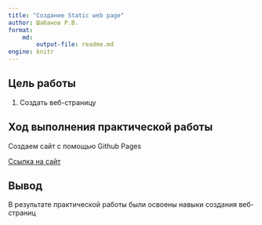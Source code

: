 ```yaml
---
title: "Создание Static web page"
author: Шабанов Р.В.
format: 
    md:
        output-file: readme.md
engine: knitr
---
```


## Цель работы

1. Создать веб-страницу

## Ход выполнения практической работы

Создаем сайт с помощью Github Pages

[Ссылка на сайт](https://n-i-c-k-n-a-m-e.github.io)

## Вывод

В результате практической работы были освоены навыки создания веб-страниц
